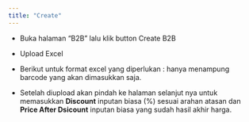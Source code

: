 ```yaml
---
title: "Create"
---
```


- Buka halaman “B2B” lalu klik button Create B2B

  <ImageZoom
    src="/image/outbound/b2b/create/a-1.png"
    width={3276}
    height={2018}
    alt="create b2b"
    className="rounded-lg m-0"
  />

- Upload Excel

  <ImageZoom
    src="/image/outbound/b2b/create/a-2.png"
    width={3276}
    height={2018}
    alt="upload excel b2b"
    className="rounded-lg m-0"
  />

- Berikut untuk format excel yang diperlukan : hanya menampung barcode yang akan dimasukkan saja.

  <ImageZoom
    src="/image/outbound/b2b/create/b-1.png"
    width={3276}
    height={2018}
    alt="format excel b2b"
    className="rounded-lg m-0"
  />

- Setelah diupload akan pindah ke halaman selanjut nya untuk memasukkan **Discount** inputan biasa (%) sesuai arahan atasan dan **Price After Dsicount** inputan biasa yang sudah hasil akhir harga.

  <ImageZoom
    src="/image/outbound/b2b/create/c-1.png"
    width={3276}
    height={2018}
    alt="input b2b"
    className="rounded-lg m-0"
  />
